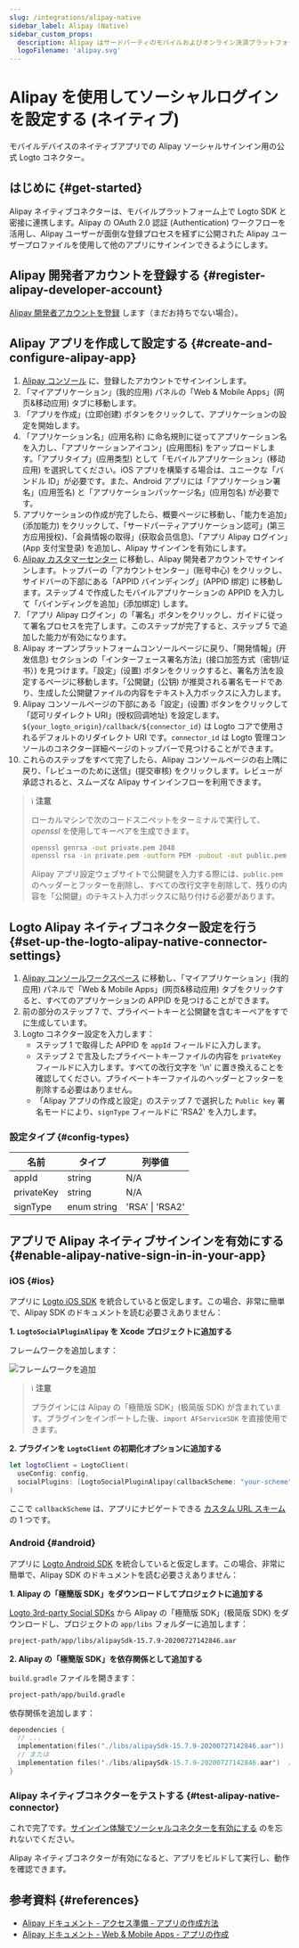 ```yaml
---
slug: /integrations/alipay-native
sidebar_label: Alipay (Native)
sidebar_custom_props:
  description: Alipay はサードパーティのモバイルおよびオンライン決済プラットフォームです。
  logoFilename: 'alipay.svg'
---
```



# Alipay を使用してソーシャルログインを設定する (ネイティブ)

モバイルデバイスのネイティブアプリでの Alipay ソーシャルサインイン用の公式 Logto コネクター。

<GuideTip />

## はじめに \{#get-started}

Alipay ネイティブコネクターは、モバイルプラットフォーム上で Logto SDK と密接に連携します。Alipay の OAuth 2.0 認証 (Authentication) ワークフローを活用し、Alipay ユーザーが面倒な登録プロセスを経ずに公開された Alipay ユーザープロファイルを使用して他のアプリにサインインできるようにします。

## Alipay 開発者アカウントを登録する \{#register-alipay-developer-account}

[Alipay 開発者アカウントを登録](https://certifyweb.alipay.com/certify/reg/guide#/) します（まだお持ちでない場合）。

## Alipay アプリを作成して設定する \{#create-and-configure-alipay-app}

1. [Alipay コンソール](https://open.alipay.com/) に、登録したアカウントでサインインします。
2. 「マイアプリケーション」(我的应用) パネルの「Web & Mobile Apps」(网页&移动应用) タブに移動します。
3. 「アプリを作成」(立即创建) ボタンをクリックして、アプリケーションの設定を開始します。
4. 「アプリケーション名」(应用名称) に命名規則に従ってアプリケーション名を入力し、「アプリケーションアイコン」(应用图标) をアップロードします。「アプリタイプ」(应用类型) として「モバイルアプリケーション」(移动应用) を選択してください。iOS アプリを構築する場合は、ユニークな「バンドル ID」が必要です。また、Android アプリには「アプリケーション署名」(应用签名) と「アプリケーションパッケージ名」(应用包名) が必要です。
5. アプリケーションの作成が完了したら、概要ページに移動し、「能力を追加」(添加能力) をクリックして、「サードパーティアプリケーション認可」(第三方应用授权)、「会員情報の取得」(获取会员信息)、「アプリ Alipay ログイン」(App 支付宝登录) を追加し、Alipay サインインを有効にします。
6. [Alipay カスタマーセンター](https://b.alipay.com/index2.htm) に移動し、Alipay 開発者アカウントでサインインします。トップバーの「アカウントセンター」(账号中心) をクリックし、サイドバーの下部にある「APPID バインディング」(APPID 绑定) に移動します。ステップ 4 で作成したモバイルアプリケーションの APPID を入力して「バインディングを追加」(添加绑定) します。
7. 「アプリ Alipay ログイン」の「署名」ボタンをクリックし、ガイドに従って署名プロセスを完了します。このステップが完了すると、ステップ 5 で追加した能力が有効になります。
8. Alipay オープンプラットフォームコンソールページに戻り、「開発情報」(开发信息) セクションの「インターフェース署名方法」(接口加签方式（密钥/证书）) を見つけます。「設定」(设置) ボタンをクリックすると、署名方法を設定するページに移動します。「公開鍵」(公钥) が推奨される署名モードであり、生成した公開鍵ファイルの内容をテキスト入力ボックスに入力します。
9. Alipay コンソールページの下部にある「設定」(设置) ボタンをクリックして「認可リダイレクト URI」(授权回调地址) を設定します。`${your_logto_origin}/callback/${connector_id}` は Logto コアで使用されるデフォルトのリダイレクト URI です。`connector_id` は Logto 管理コンソールのコネクター詳細ページのトップバーで見つけることができます。
10. これらのステップをすべて完了したら、Alipay コンソールページの右上隅に戻り、「レビューのために送信」(提交审核) をクリックします。レビューが承認されると、スムーズな Alipay サインインフローを利用できます。

> ℹ️ **注意**
>
> ローカルマシンで次のコードスニペットをターミナルで実行して、_openssl_ を使用してキーペアを生成できます。
>
> ```bash
> openssl genrsa -out private.pem 2048
> openssl rsa -in private.pem -outform PEM -pubout -out public.pem
> ```
>
> Alipay アプリ設定ウェブサイトで公開鍵を入力する際には、`public.pem` のヘッダーとフッターを削除し、すべての改行文字を削除して、残りの内容を「公開鍵」のテキスト入力ボックスに貼り付ける必要があります。

## Logto Alipay ネイティブコネクター設定を行う \{#set-up-the-logto-alipay-native-connector-settings}

1. [Alipay コンソールワークスペース](https://open.alipay.com/dev/workspace) に移動し、「マイアプリケーション」(我的应用) パネルで「Web & Mobile Apps」(网页&移动应用) タブをクリックすると、すべてのアプリケーションの APPID を見つけることができます。
2. 前の部分のステップ 7 で、プライベートキーと公開鍵を含むキーペアをすでに生成しています。
3. Logto コネクター設定を入力します：
   - ステップ 1 で取得した APPID を `appId` フィールドに入力します。
   - ステップ 2 で言及したプライベートキーファイルの内容を `privateKey` フィールドに入力します。すべての改行文字を '\n' に置き換えることを確認してください。プライベートキーファイルのヘッダーとフッターを削除する必要はありません。
   - 「Alipay アプリの作成と設定」のステップ 7 で選択した `Public key` 署名モードにより、`signType` フィールドに 'RSA2' を入力します。

### 設定タイプ \{#config-types}

| 名前       | タイプ      | 列挙値          |
| ---------- | ----------- | --------------- |
| appId      | string      | N/A             |
| privateKey | string      | N/A             |
| signType   | enum string | 'RSA' \| 'RSA2' |

## アプリで Alipay ネイティブサインインを有効にする \{#enable-alipay-native-sign-in-in-your-app}

### iOS \{#ios}

アプリに [Logto iOS SDK](/quick-starts/swift) を統合していると仮定します。この場合、非常に簡単で、Alipay SDK のドキュメントを読む必要さえありません：

**1. `LogtoSocialPluginAlipay` を Xcode プロジェクトに追加する**

フレームワークを追加します：

![フレームワークを追加](./assets/add-framework.png)

> ℹ️ **注意**
>
> プラグインには Alipay の「極簡版 SDK」(极简版 SDK) が含まれています。プラグインをインポートした後、`import AFServiceSDK` を直接使用できます。

**2. プラグインを `LogtoClient` の初期化オプションに追加する**

```swift
let logtoClient = LogtoClient(
  useConfig: config,
  socialPlugins: [LogtoSocialPluginAlipay(callbackScheme: "your-scheme")]
)
```

ここで `callbackScheme` は、アプリにナビゲートできる [カスタム URL スキーム](https://developer.apple.com/documentation/xcode/defining-a-custom-url-scheme-for-your-app) の 1 つです。

### Android \{#android}

アプリに [Logto Android SDK](/quick-starts/android) を統合していると仮定します。この場合、非常に簡単で、Alipay SDK のドキュメントを読む必要さえありません：

**1. Alipay の「極簡版 SDK」をダウンロードしてプロジェクトに追加する**

[Logto 3rd-party Social SDKs](https://github.com/logto-io/social-sdks/blob/master/alipay/android/alipaySdk-15.7.9-20200727142846.aar) から Alipay の「極簡版 SDK」(极简版 SDK) をダウンロードし、プロジェクトの `app/libs` フォルダーに追加します：

```bash
project-path/app/libs/alipaySdk-15.7.9-20200727142846.aar
```

**2. Alipay の「極簡版 SDK」を依存関係として追加する**

`build.gradle` ファイルを開きます：

```bash
project-path/app/build.gradle
```

依存関係を追加します：

```kotlin
dependencies {
  // ...
  implementation(files("./libs/alipaySdk-15.7.9-20200727142846.aar"))  // kotlin-script
  // または
  implementation files('./libs/alipaySdk-15.7.9-20200727142846.aar')  // groovy-script
}
```

### Alipay ネイティブコネクターをテストする \{#test-alipay-native-connector}

これで完了です。[サインイン体験でソーシャルコネクターを有効にする](/connectors/social-connectors/#enable-social-sign-in) のを忘れないでください。

Alipay ネイティブコネクターが有効になると、アプリをビルドして実行し、動作を確認できます。

## 参考資料 \{#references}

- [Alipay ドキュメント - アクセス準備 - アプリの作成方法](https://opendocs.alipay.com/support/01rau6)
- [Alipay ドキュメント - Web & Mobile Apps - アプリの作成](https://opendocs.alipay.com/open/200/105310)
